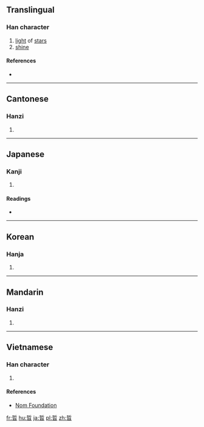 {{also|晰}}
==Translingual==

===Han character===
{{Han char|rn=72|rad=日|as=07|sn=11|four=5260<sub>2</sub>|canj=手中日 (QLA)|ids=⿱[[折]][[日]]}}

# [[light]] of [[star]]s
# [[shine]]

====References====
* {{Han ref|kx=0496.030|dkj=13953|dj=0862.080|hdz=21510.080|uh=6662|ud=26210|bh=D5AE|bd=54702}}

----

==Cantonese==

===Hanzi===
{{yue-hanzi|jyut=[[sik1]], [[zai3]]|y=sik1, jai3}}

# {{defn|lang=yue|sort=日07}}

----

==Japanese==

===Kanji===
{{ja-kanji|grade=|rs=日07}}

# {{defn|lang=ja|sort=日07}}

====Readings====
* {{ja-readings|on=[[せつ]] (setsu), [[せい]] (sei)|kun=[[あきらか]] (akiraka)}}

----

==Korean==

===Hanja===
{{ko-hanja|hangeul=[[절]], [[제]]|eumhun=|rv=jeol, je|mr=chŏl, che|y=cel, cey}}

# {{defn|lang=ko|sort=日07}}

----

==Mandarin==

===Hanzi===
{{cmn-hanzi|pin=[[zhé]] ([[zhe2]])|wg=che<sup>2</sup>}}

# {{defn|lang=cmn|sort=日07}}

----

==Vietnamese==

===Han character===
{{vi-readings|rs=日07| hanviet = triết}}

# {{defn|lang=vi|sort=日07}}

====References====
*[http://nomfoundation.org/common/nom_details.php?codepoint=6662 Nom Foundation]

[[fr:晢]]
[[hu:晢]]
[[ja:晢]]
[[pl:晢]]
[[zh:晢]]